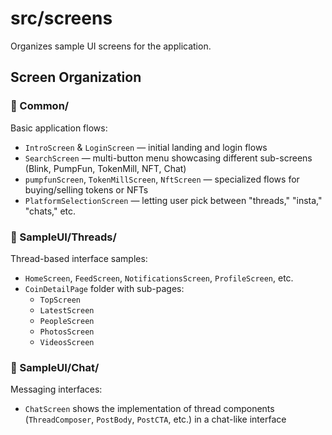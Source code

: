 # src/screens

Organizes sample UI screens for the application.

## Screen Organization

### 📂 Common/
Basic application flows:
- `IntroScreen` & `LoginScreen` — initial landing and login flows
- `SearchScreen` — multi-button menu showcasing different sub-screens (Blink, PumpFun, TokenMill, NFT, Chat)
- `pumpfunScreen`, `TokenMillScreen`, `NftScreen` — specialized flows for buying/selling tokens or NFTs
- `PlatformSelectionScreen` — letting user pick between "threads," "insta," "chats," etc.

### 📂 SampleUI/Threads/
Thread-based interface samples:
- `HomeScreen`, `FeedScreen`, `NotificationsScreen`, `ProfileScreen`, etc.
- `CoinDetailPage` folder with sub-pages:
  - `TopScreen`
  - `LatestScreen`
  - `PeopleScreen`
  - `PhotosScreen`
  - `VideosScreen`

### 📂 SampleUI/Chat/
Messaging interfaces:
- `ChatScreen` shows the implementation of thread components (`ThreadComposer`, `PostBody`, `PostCTA`, etc.) in a chat-like interface